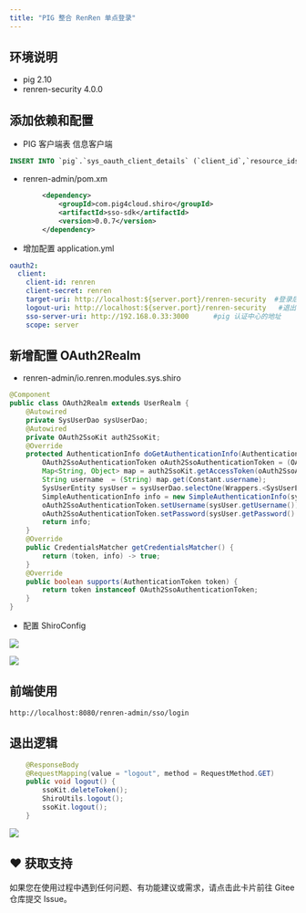 ```yaml
---
title: "PIG 整合 RenRen 单点登录"
---
```


## 环境说明

+ pig 2.10
+ renren-security 4.0.0

## 添加依赖和配置
+ PIG 客户端表 信息客户端

```sql
INSERT INTO `pig`.`sys_oauth_client_details` (`client_id`,`resource_ids`,`client_secret`,`scope`,`authorized_grant_types`,`web_server_redirect_uri`,`authorities`,`access_token_validity`,`refresh_token_validity`,`additional_information`,`autoapprove`) VALUES ('renren',NULL,'renren','server','refresh_token,authorization_code','http://localhost:8080/renren-admin/sso/login',NULL,43200,2592001,NULL,'true');
```

+ renren-admin/pom.xm 

```xml
		<dependency>
			<groupId>com.pig4cloud.shiro</groupId>
			<artifactId>sso-sdk</artifactId>
			<version>0.0.7</version>
		</dependency>
```

+ 增加配置 application.yml

```yaml
oauth2:
  client:
    client-id: renren
    client-secret: renren
    target-uri: http://localhost:${server.port}/renren-security  #登录后跳转到首页的地址
    logout-uri: http://localhost:${server.port}/renren-security   #退出后跳转的地址
    sso-server-uri: http://192.168.0.33:3000      #pig 认证中心的地址
    scope: server
```

## 新增配置 OAuth2Realm

+ renren-admin/io.renren.modules.sys.shiro

```java
@Component
public class OAuth2Realm extends UserRealm {
    @Autowired
    private SysUserDao sysUserDao;
    @Autowired
    private OAuth2SsoKit auth2SsoKit;
    @Override
    protected AuthenticationInfo doGetAuthenticationInfo(AuthenticationToken token) throws AuthenticationException {
        OAuth2SsoAuthenticationToken oAuth2SsoAuthenticationToken = (OAuth2SsoAuthenticationToken) token;
        Map<String, Object> map = auth2SsoKit.getAccessToken(oAuth2SsoAuthenticationToken.getCode());
        String username  = (String) map.get(Constant.username);
        SysUserEntity sysUser = sysUserDao.selectOne(Wrappers.<SysUserEntity>lambdaQuery().eq(SysUserEntity::getUsername,username));
        SimpleAuthenticationInfo info = new SimpleAuthenticationInfo(sysUser, sysUser.getPassword(), ByteSource.Util.bytes(sysUser.getSalt()), getName());
        oAuth2SsoAuthenticationToken.setUsername(sysUser.getUsername());
        oAuth2SsoAuthenticationToken.setPassword(sysUser.getPassword().toCharArray());
        return info;
    }
    @Override
    public CredentialsMatcher getCredentialsMatcher() {
        return (token, info) -> true;
    }
    @Override
    public boolean supports(AuthenticationToken token) {
        return token instanceof OAuth2SsoAuthenticationToken;
    }
}
```

+ 配置 ShiroConfig

![](/images/1601977572787-3ed26630-eda4-49a0-9bc6-c047f5a27e44.png)

![](/images/1601977605304-c640af1a-a3d0-4919-899f-1c3c880d7a74.png)

## 前端使用

```shell
http://localhost:8080/renren-admin/sso/login
```

## 退出逻辑
```java
    @ResponseBody
    @RequestMapping(value = "logout", method = RequestMethod.GET)
    public void logout() {
        ssoKit.deleteToken();
        ShiroUtils.logout();
        ssoKit.logout();
    }
```

![](/images/1601979272644-934ef2b2-ddfc-4fdd-b68d-9cd0c6565240.png)

## ♥️ 获取支持
<Card title="遇到问题？" horizontal icon="link" href="https://gitee.com/log4j/pig/issues">
  如果您在使用过程中遇到任何问题、有功能建议或需求，请点击此卡片前往 Gitee 仓库提交 Issue。
</Card>

